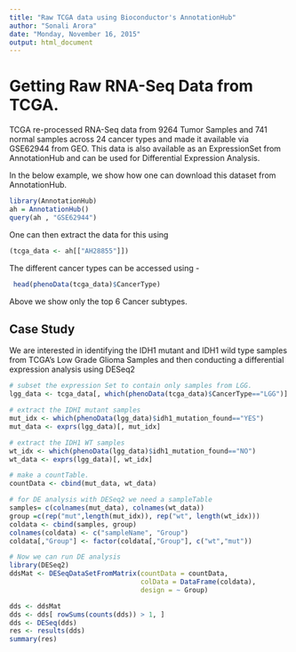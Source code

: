 ```yaml
---
title: "Raw TCGA data using Bioconductor's AnnotationHub"
author: "Sonali Arora"
date: "Monday, November 16, 2015"
output: html_document
---
```


# Getting Raw RNA-Seq Data from TCGA.

TCGA re-processed RNA-Seq data from 9264 Tumor Samples and 741 normal samples
across 24 cancer types and made it available via GSE62944 from GEO.
This data is also available as an ExpressionSet from AnnotationHub and
can be used for Differential Expression Analysis.

In the below example, we show how one can download this dataset from 
AnnotationHub.

```r
library(AnnotationHub)
ah = AnnotationHub()
query(ah , "GSE62944")
```
One can then extract the data for this using
```r
(tcga_data <- ah[["AH28855"]])
```
The different cancer types can be accessed using -

```r
 head(phenoData(tcga_data)$CancerType)
```
Above we show only the top 6 Cancer subtypes.

##  Case Study 

We are interested in identifying the IDH1 mutant and IDH1 wild type
samples from TCGA's Low Grade Glioma Samples and then conducting a 
differential expression analysis using DESeq2

```r
# subset the expression Set to contain only samples from LGG.
lgg_data <- tcga_data[, which(phenoData(tcga_data)$CancerType=="LGG")]

# extract the IDHI mutant samples
mut_idx <- which(phenoData(lgg_data)$idh1_mutation_found=="YES")
mut_data <- exprs(lgg_data)[, mut_idx]

# extract the IDH1 WT samples
wt_idx <- which(phenoData(lgg_data)$idh1_mutation_found=="NO")
wt_data <- exprs(lgg_data)[, wt_idx]

# make a countTable.
countData <- cbind(mut_data, wt_data)

# for DE analysis with DESeq2 we need a sampleTable
samples= c(colnames(mut_data), colnames(wt_data))
group =c(rep("mut",length(mut_idx)), rep("wt", length(wt_idx)))
coldata <- cbind(samples, group)
colnames(coldata) <- c("sampleName", "Group")
coldata[,"Group"] <- factor(coldata[,"Group"], c("wt","mut"))

# Now we can run DE analysis
library(DESeq2)
ddsMat <- DESeqDataSetFromMatrix(countData = countData,
                                 colData = DataFrame(coldata),
                                 design = ~ Group)

dds <- ddsMat
dds <- dds[ rowSums(counts(dds)) > 1, ]
dds <- DESeq(dds)
res <- results(dds) 
summary(res)

```
